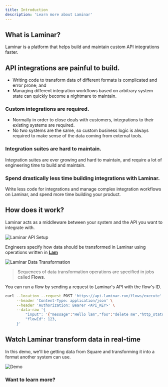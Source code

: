 ```yaml
---
title: Introduction
description: 'Learn more about Laminar'
---
```


## What is Laminar?

Laminar is a platform that helps build and maintain custom API integrations faster.

## API integrations are painful to build.

- Writing code to transform data of different formats is complicated and error prone; and
- Managing different integration workflows based on arbitrary system state can quickly become a nightmare to maintain.

### Custom integrations are required.

- Normally in order to close deals with customers, integrations to their existing systems are required.
- No two systems are the same, so custom business logic is always required to make sense of the data coming from external tools.

### Integration suites are hard to maintain.

Integration suites are ever growing and hard to maintain, and require a lot of engineering time to build and maintain.

### Spend drastically less time building integrations with Laminar.

Write less code for integrations and manage complex integration workflows on Laminar, and spend more time building your product.

## How does it work?

Laminar acts as a middleware between your system and the API you want to integrate with.

![Laminar API Setup](https://github.com/laminar-run/public-assets/blob/main/pipeline-demo.gif?raw=true)

Engineers specify how data should be transformed in Laminar using operations written in [**Lam**](/lam/introduction)

![Laminar Data Transformation](https://github.com/laminar-run/public-assets/blob/main/editor.png?raw=true)

> Sequences of data transformation operations are specified in jobs called **Flows**.

You can run a flow by sending a request to Laminar's API with the flow's ID.

```bash
curl --location --request POST 'https://api.laminar.run/flows/execute' \
     --header 'Content-Type: application/json' \
     --header 'Authorization: Bearer <API_KEY>' \
     --data-raw '{
         "input": '{"message":"Hello lam","foo":"delete me","http_status":"200"}'
         "flowId": 123,
     }'
```

## Watch Laminar transform data in real-time

In this demo, we'll be getting data from Square and transforming it into a format another system can use.

![Demo](https://github.com/laminar-run/public-assets/blob/main/demo.gif?raw=true)

### Want to learn more?

<CardGroup>
    <Card
        title="Book A Demo"
        icon="square-code"
        href="https://calendly.com/faiz-laminar/30min"
    ></Card>
    <Card title="Get In Touch" icon="envelope" href="mailto:connect@laminar.run"></Card>
</CardGroup>